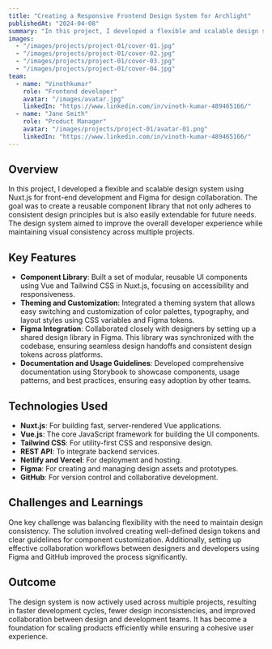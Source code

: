 ```yaml
---
title: "Creating a Responsive Frontend Design System for Archlight"
publishedAt: "2024-04-08"
summary: "In this project, I developed a flexible and scalable design system using Nuxt.js for front-end development and Figma for design collaboration."
images:
  - "/images/projects/project-01/cover-01.jpg"
  - "/images/projects/project-01/cover-02.jpg"
  - "/images/projects/project-01/cover-03.jpg"
  - "/images/projects/project-01/cover-04.jpg"
team:
  - name: "Vinothkumar"
    role: "Frontend developer"
    avatar: "/images/avatar.jpg"
    linkedIn: "https://www.linkedin.com/in/vinoth-kumar-489465166/"
  - name: "Jane Smith"
    role: "Product Manager"
    avatar: "/images/projects/project-01/avatar-01.png"
    linkedIn: "https://www.linkedin.com/in/vinoth-kumar-489465166/"
---
```


## Overview

In this project, I developed a flexible and scalable design system using Nuxt.js for front-end development and Figma for design collaboration. The goal was to create a reusable component library that not only adheres to consistent design principles but is also easily extendable for future needs. The design system aimed to improve the overall developer experience while maintaining visual consistency across multiple projects.

## Key Features

- **Component Library**: Built a set of modular, reusable UI components using Vue and Tailwind CSS in Nuxt.js, focusing on accessibility and responsiveness.
- **Theming and Customization**: Integrated a theming system that allows easy switching and customization of color palettes, typography, and layout styles using CSS variables and Figma tokens.
- **Figma Integration**: Collaborated closely with designers by setting up a shared design library in Figma. This library was synchronized with the codebase, ensuring seamless design handoffs and consistent design tokens across platforms.
- **Documentation and Usage Guidelines**: Developed comprehensive documentation using Storybook to showcase components, usage patterns, and best practices, ensuring easy adoption by other teams.

## Technologies Used

- **Nuxt.js**: For building fast, server-rendered Vue applications.
- **Vue.js**: The core JavaScript framework for building the UI components.
- **Tailwind CSS**: For utility-first CSS and responsive design.
- **REST API**: To integrate backend services.
- **Netlify and Vercel**: For deployment and hosting.
- **Figma**: For creating and managing design assets and prototypes.
- **GitHub**: For version control and collaborative development.

## Challenges and Learnings

One key challenge was balancing flexibility with the need to maintain design consistency. The solution involved creating well-defined design tokens and clear guidelines for component customization. Additionally, setting up effective collaboration workflows between designers and developers using Figma and GitHub improved the process significantly.

## Outcome
The design system is now actively used across multiple projects, resulting in faster development cycles, fewer design inconsistencies, and improved collaboration between design and development teams. It has become a foundation for scaling products efficiently while ensuring a cohesive user experience.